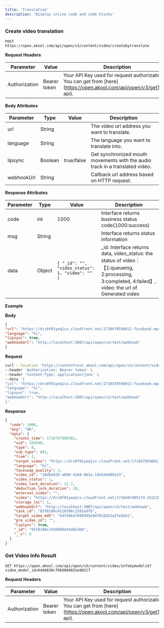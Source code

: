 ```yaml
---
title: 'Translation'
description: 'Display inline code and code blocks'
---
```



### Create video translation

```
POST https://open.akool.com/api/open/v3/content/video/createbytranslate
```

**Request Headers**

| **Parameter** | **Value**    | **Description**                                                                                                        |
|---------------|--------------|------------------------------------------------------------------------------------------------------------------------|
| Authorization | Bearer token | Your API Key used for request authorization. You can get from [here](https://open.akool.com/api/open/v3/getToken api). |

**Body Attributes**

| **Parameter** | **Type** | **Value**  | **Description**                                                              |
|---------------|----------|------------|------------------------------------------------------------------------------|
| url           | String   |            | The video url address you want to translate.                                 |
| language      | String   |            | The language you want to translate into.                                     |
| lipsync       | Boolean  | true/false | Get synchronized mouth movements with the audio track in a translated video. |
| webhookUrl    | String   |            | Callback url address based on HTTP request.                                  |

**Response Attributes**

| **Parameter** | **Type** | **Value**                                       | **Description**                                                                                                                                       |
|---------------|----------|-------------------------------------------------|-------------------------------------------------------------------------------------------------------------------------------------------------------|
| code          | int      | 1000                                            | Interface returns business status code(1000:success)                                                                                                  |
| msg           | String   |                                                 | Interface returns status information                                                                                                                  |
| data          | Object   | `{ "_id": "", "video_status": 1, "video": "" }` | \_id: Interface returns data, video_status: the status of video： 【1:queueing, 2:processing, 3:completed, 4:failed】, video: the url of Generated video |

**Example**

**Body**

```json
{
"url": "https://drz0f01yeq1cx.cloudfront.net/1710470596011-facebook.mp4",
"language": "hi",
"lipsync": true,
"webhookUrl": "http://localhost:3007/api/open/v3/test/webhook"
}
```

**Request**

<CodeGroup>

```bash cURL
curl --location 'https://contenttest.akool.com/api/open/v3/content/video/createbytranslate' \
--header 'Authorization: Bearer token' \
--header 'Content-Type: application/json' \
--data '{
"url": "https://drz0f01yeq1cx.cloudfront.net/1710470596011-facebook.mp4",
"language": "hi",
"lipsync": true,
"webhookUrl": "http://localhost:3007/api/open/v3/test/webhook"
}'
```

</CodeGroup>

**Response**

```json
{
  "code": 1000,
  "msg": "OK",
  "data": {
    "create_time": 1710757900382,
    "uid": 101690,
    "type": 8,
    "sub_type": 801,
    "from": 2,
    "target_video": "https://drz0f01yeq1cx.cloudfront.net/1710470596011-facebook.mp4",
    "language": "hi",
    "faceswap_quality": 2,
    "video_id": "16db4826-e090-4169-861a-1de5de809a33",
    "video_status": 1,
    "video_lock_duration": 11.7,
    "deduction_lock_duration": 20,
    "external_video": "",
    "video": "https://drz0f01yeq1cx.cloudfront.net/1710487405274-252239be-3411-4084-9e84-bf92eb78fbba-2031.mp4",
    "storage_loc": 1,
    "webhookUrl": "http://localhost:3007/api/open/v3/test/webhook",
    "task_id": "65f8180c4116596c1592edfb",
    "target_video_md5": "64fd4b47695945e94f0181b2a2fe5bb1",
    "pre_video_id": "",
    "lipsync": true,
    "_id": "65f8180c24d9989e93dde3b6",
    "__v": 0
  }
}
```

### Get  Video Info Result

```
GET https://open.akool.com/api/open/v3/content/video/infobymodelid?video_model_id=64dd838cf0b6684651e90217
```

**Request Headers**

| **Parameter** | **Value**    | **Description**                                                                                                        |
|---------------|--------------|------------------------------------------------------------------------------------------------------------------------|
| Authorization | Bearer token | Your API Key used for request authorization. You can get from [here](https://open.akool.com/api/open/v3/getToken api). |
